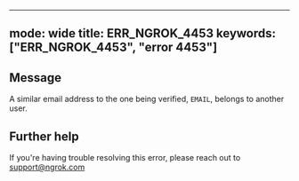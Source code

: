 
---
mode: wide
title: ERR_NGROK_4453
keywords: ["ERR_NGROK_4453", "error 4453"]
---

## Message
A similar email address to the one being verified, `EMAIL`, belongs to another user.




## Further help
If you're having trouble resolving this error, please reach out to [support@ngrok.com](mailto:support@ngrok.com?subject=Help%20with%20ERR_NGROK_4453)

